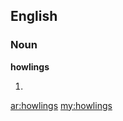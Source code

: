 ==English==

===Noun===
'''howlings'''

# {{plural of|[[howling]]}}

[[ar:howlings]]
[[my:howlings]]
